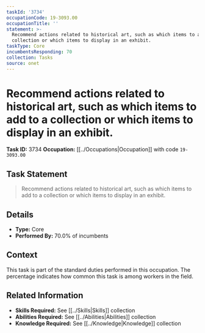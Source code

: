 ```yaml
---
taskId: '3734'
occupationCode: 19-3093.00
occupationTitle: ''
statement: >-
  Recommend actions related to historical art, such as which items to add to a
  collection or which items to display in an exhibit.
taskType: Core
incumbentsResponding: 70
collection: Tasks
source: onet
---
```

# Recommend actions related to historical art, such as which items to add to a collection or which items to display in an exhibit.

**Task ID:** 3734
**Occupation:** [[../Occupations|Occupation]] with code `19-3093.00`

## Task Statement

> Recommend actions related to historical art, such as which items to add to a collection or which items to display in an exhibit.

## Details

- **Type:** Core
- **Performed By:** 70.0% of incumbents

## Context

This task is part of the standard duties performed in this occupation. The percentage indicates how common this task is among workers in the field.

## Related Information

- **Skills Required:** See [[../Skills|Skills]] collection
- **Abilities Required:** See [[../Abilities|Abilities]] collection
- **Knowledge Required:** See [[../Knowledge|Knowledge]] collection
